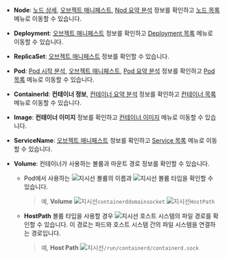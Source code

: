 * **Node**: [노드 상세](node-details), [오브젝트 매니페스트](object-manifest), [Nod 요약 분석](container-map-target-info#node-summary-analysis) 정보를 확인하고 [노드 목록](resource-node-list) 메뉴로 이동할 수 있습니다.

* **Deployment**: [오브젝트 매니페스트](object-manifest) 정보를 확인하고 [Deployment 목록](deployment-list) 메뉴로 이동할 수 있습니다.

* **ReplicaSet**: [오브젝트 매니페스트](object-manifest) 정보를 확인할 수 있습니다. 

* **Pod**: [Pod 시작 분석](/kubernetes/pod-init-perform-v2), [오브젝트 매니페스트](object-manifest), [Pod 요약 분석](container-map-target-info#pod-summary-analysis) 정보를 확인하고 [Pod 목록](resource-pod-list) 메뉴로 이동할 수 있습니다. 

* **ContainerId**: **컨테이너 정보**, [컨테이너 요약 분석](container-map-target-info#container-summary-analysis) 정보를 확인하고 [컨테이너 목록](resource-container-list) 메뉴로 이동할 수 있습니다.

* **Image**: **컨테이너 이미지** 정보를 확인하고 [컨테이너 이미지](container-images) 메뉴로 이동할 수 있습니다. 

* **ServiceName**: [오브젝트 매니페스트](object-manifest) 정보를 확인하고 [Service 목록](service-list) 메뉴로 이동할 수 있습니다. 

* **Volume**: 컨테이너가 사용하는 볼륨과 마운트 경로 정보를 확인할 수 있습니다.

  * Pod에서 사용하는 ![지시선](/img/char-a.svg) 볼륨의 이름과 ![지시선](/img/char-b.svg) 볼륨 타입을 확인할 수 있습니다. 

    > 예, **Volume** ![지시선](/img/char-a.svg)`containerddomainsocket` ![지시선](/img/char-b.svg)`HostPath` 
  
  * **HostPath** 볼륨 타입을 사용할 경우 ![지시선](/img/char-c.svg) 호스트 시스템의 파일 경로를 확인할 수 있습니다. 이 경로는 파드와 호스트 시스템 간의 파일 시스템을 연결하는 경로입니다.

    > 예, **Host Path** ![지시선](/img/char-c.svg)`/run/containerd/containerd.sock`